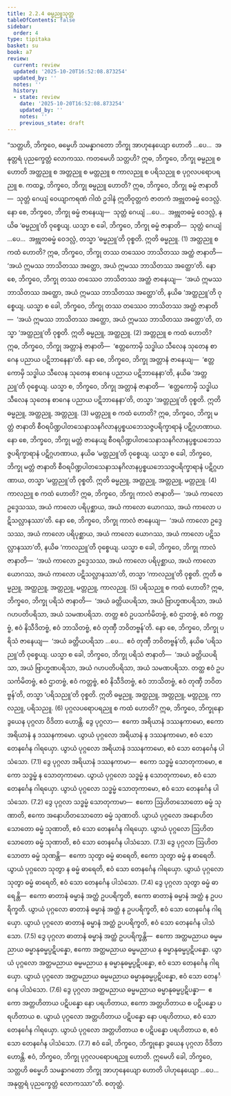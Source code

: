 ```yaml
---
title: 2.2.4 ဓမ္မညူသုတ္တ
tableOfContents: false
sidebar:
  order: 4
type: tipitaka
basket: su
book: a7
review:
  current: review
  updated: '2025-10-20T16:52:08.873254'
  updated_by: ''
  notes: ''
  history:
  - state: review
    date: '2025-10-20T16:52:08.873254'
    updated_by: ''
    notes: ''
    previous_state: draft
---
```



<DynamicBreadcrumb />


<ReviewStatus review={frontmatter.review} showDetails={true} />

<HypothesisAnnotation frontmatter={frontmatter} />

<Division number="68" book="a7" e="ch" v="16" p="483">

<Paragraph number="504" book="a7">
“သတ္တဟိ, ဘိက္ခဝေ, ဓမ္မေဟိ သမန္နာဂတော ဘိက္ခု အာဟုနေယျော ဟောတိ …ပေ…  အနုတ္တရံ ပုညက္ခေတ္တံ လောကဿ. ကတမေဟိ သတ္တဟိ? ဣဓ, ဘိက္ခဝေ, ဘိက္ခု ဓမ္မညူ စ ဟောတိ အတ္ထညူ စ အတ္တညူ စ မတ္တညူ စ ကာလညူ စ ပရိသညူ စ ပုဂ္ဂလပရောပရညူ စ.
</Paragraph>

<Paragraph number="505" book="a7">
ကထဉ္စ, ဘိက္ခဝေ, ဘိက္ခု ဓမ္မညူ ဟောတိ? ဣဓ, ဘိက္ခဝေ, ဘိက္ခု ဓမ္မံ ဇာနာတိ—  သုတ္တံ ဂေယျံ ဝေယျာကရဏံ ဂါထံ ဥဒါနံ ဣတိဝုတ္တကံ ဇာတကံ အဗ္ဘုတဓမ္မံ ဝေဒလ္လံ. နော စေ, ဘိက္ခဝေ, ဘိက္ခု ဓမ္မံ ဇာနေယျ—  သုတ္တံ ဂေယျံ …ပေ…  အဗ္ဘုတဓမ္မံ ဝေဒလ္လံ, နယိဓ ‘ဓမ္မညူ’တိ ဝုစ္စေယျ. ယသ္မာ စ ခေါ, ဘိက္ခဝေ, ဘိက္ခု ဓမ္မံ ဇာနာတိ—  သုတ္တံ ဂေယျံ …ပေ…  အဗ္ဘုတဓမ္မံ ဝေဒလ္လံ, တသ္မာ ‘ဓမ္မညူ’တိ ဝုစ္စတိ. ဣတိ ဓမ္မညူ. (1)
</Paragraph>

<Paragraph number="506" book="a7">
အတ္ထညူ စ ကထံ ဟောတိ? ဣဓ, ဘိက္ခဝေ, ဘိက္ခု တဿ တဿေဝ ဘာသိတဿ အတ္ထံ ဇာနာတိ—  ‘အယံ ဣမဿ ဘာသိတဿ အတ္ထော, အယံ ဣမဿ ဘာသိတဿ အတ္ထော’တိ. နော စေ, ဘိက္ခဝေ, ဘိက္ခု တဿ တဿေဝ ဘာသိတဿ အတ္ထံ ဇာနေယျ—  ‘အယံ ဣမဿ ဘာသိတဿ အတ္ထော, အယံ ဣမဿ ဘာသိတဿ အတ္ထော’တိ, နယိဓ ‘အတ္ထညူ’တိ ဝုစ္စေယျ. ယသ္မာ စ ခေါ, ဘိက္ခဝေ, ဘိက္ခု တဿ တဿေဝ ဘာသိတဿ အတ္ထံ ဇာနာတိ—  ‘အယံ ဣမဿ ဘာသိတဿ အတ္ထော, အယံ ဣမဿ ဘာသိတဿ အတ္ထော’တိ, တသ္မာ ‘အတ္ထညူ’တိ ဝုစ္စတိ. ဣတိ ဓမ္မညူ, အတ္ထညူ. (2)
</Paragraph>

<Paragraph number="507" book="a7">
အတ္တညူ စ ကထံ ဟောတိ? ဣဓ, ဘိက္ခဝေ, ဘိက္ခု အတ္တာနံ ဇာနာတိ—  ‘ဧတ္တကောမှိ သဒ္ဓါယ သီလေန သုတေန စာဂေန ပညာယ ပဋိဘာနေနာ’တိ. နော စေ, ဘိက္ခဝေ, ဘိက္ခု အတ္တာနံ ဇာနေယျ—  ‘ဧတ္တကောမှိ သဒ္ဓါယ သီလေန သုတေန စာဂေန ပညာယ ပဋိဘာနေနာ’တိ, နယိဓ ‘အတ္တညူ’တိ ဝုစ္စေယျ. ယသ္မာ စ, ဘိက္ခဝေ, ဘိက္ခု အတ္တာနံ ဇာနာတိ—  ‘ဧတ္တကောမှိ သဒ္ဓါယ သီလေန သုတေန စာဂေန ပညာယ ပဋိဘာနေနာ’တိ, တသ္မာ ‘အတ္တညူ’တိ ဝုစ္စတိ. ဣတိ ဓမ္မညူ, အတ္ထညူ, အတ္တညူ. (3)
</Paragraph>

<Paragraph number="508" book="a7">
မတ္တညူ စ ကထံ ဟောတိ? ဣဓ, ဘိက္ခဝေ, ဘိက္ခု မတ္တံ ဇာနာတိ စီဝရပိဏ္ဍပါတသေနာသနဂိလာနပ္ပစ္စယဘေသဇ္ဇပရိက္ခာရာနံ ပဋိဂ္ဂဟဏာယ. နော စေ, ဘိက္ခဝေ, ဘိက္ခု မတ္တံ ဇာနေယျ စီဝရပိဏ္ဍပါတသေနာသနဂိလာနပ္ပစ္စယဘေသဇ္ဇပရိက္ခာရာနံ ပဋိဂ္ဂဟဏာယ, နယိဓ ‘မတ္တညူ’တိ ဝုစ္စေယျ. ယသ္မာ စ ခေါ, ဘိက္ခဝေ, ဘိက္ခု မတ္တံ ဇာနာတိ စီဝရပိဏ္ဍပါတသေနာသနဂိလာနပ္ပစ္စယဘေသဇ္ဇပရိက္ခာရာနံ ပဋိဂ္ဂဟဏာယ, တသ္မာ ‘မတ္တညူ’တိ ဝုစ္စတိ. ဣတိ ဓမ္မညူ, အတ္ထညူ, အတ္တညူ, မတ္တညူ. (4)
</Paragraph>

<Paragraph number="509" book="a7">
ကာလညူ စ ကထံ ဟောတိ? ဣဓ, ဘိက္ခဝေ, ဘိက္ခု ကာလံ ဇာနာတိ—  ‘အယံ ကာလော ဥဒ္ဒေသဿ, အယံ ကာလော ပရိပုစ္ဆာယ, အယံ ကာလော ယောဂဿ, အယံ ကာလော ပဋိသလ္လာနဿာ’တိ. နော စေ, ဘိက္ခဝေ, ဘိက္ခု ကာလံ ဇာနေယျ—  ‘အယံ ကာလော ဥဒ္ဒေသဿ, အယံ ကာလော ပရိပုစ္ဆာယ, အယံ ကာလော ယောဂဿ, အယံ ကာလော ပဋိသလ္လာနဿာ’တိ, နယိဓ ‘ကာလညူ’တိ ဝုစ္စေယျ. ယသ္မာ စ ခေါ, ဘိက္ခဝေ, ဘိက္ခု ကာလံ ဇာနာတိ—  ‘အယံ ကာလော ဥဒ္ဒေသဿ, အယံ ကာလော ပရိပုစ္ဆာယ, အယံ ကာလော ယောဂဿ, အယံ ကာလော ပဋိသလ္လာနဿာ’တိ, တသ္မာ ‘ကာလညူ’တိ ဝုစ္စတိ. ဣတိ ဓမ္မညူ, အတ္ထညူ, အတ္တညူ, မတ္တညူ, ကာလညူ. (5)
</Paragraph>

<Paragraph number="510" book="a7">
ပရိသညူ စ ကထံ ဟောတိ? ဣဓ, ဘိက္ခဝေ, ဘိက္ခု ပရိသံ ဇာနာတိ—  ‘အယံ ခတ္တိယပရိသာ, အယံ ဗြာဟ္မဏပရိသာ, အယံ ဂဟပတိပရိသာ, အယံ သမဏပရိသာ. တတ္ထ ဧဝံ ဥပသင်္ကမိတဗ္ဗံ, ဧဝံ ဌာတဗ္ဗံ, ဧဝံ ကတ္တဗ္ဗံ, ဧဝံ နိသီဒိတဗ္ဗံ, ဧဝံ ဘာသိတဗ္ဗံ, ဧဝံ တုဏှီ ဘဝိတဗ္ဗန်’တိ. နော စေ, ဘိက္ခဝေ, ဘိက္ခု ပရိသံ ဇာနေယျ—  ‘အယံ ခတ္တိယပရိသာ …ပေ…  ဧဝံ တုဏှီ ဘဝိတဗ္ဗန်’တိ, နယိဓ ‘ပရိသညူ’တိ ဝုစ္စေယျ. ယသ္မာ စ ခေါ, ဘိက္ခဝေ, ဘိက္ခု ပရိသံ ဇာနာတိ—  ‘အယံ ခတ္တိယပရိသာ, အယံ ဗြာဟ္မဏပရိသာ, အယံ ဂဟပတိပရိသာ, အယံ သမဏပရိသာ. တတ္ထ ဧဝံ ဥပသင်္ကမိတဗ္ဗံ, ဧဝံ ဌာတဗ္ဗံ, ဧဝံ ကတ္တဗ္ဗံ, ဧဝံ နိသီဒိတဗ္ဗံ, ဧဝံ ဘာသိတဗ္ဗံ, ဧဝံ တုဏှီ ဘဝိတဗ္ဗန်’တိ, တသ္မာ ‘ပရိသညူ’တိ ဝုစ္စတိ. ဣတိ ဓမ္မညူ, အတ္ထညူ, အတ္တညူ, မတ္တညူ, ကာလညူ, ပရိသညူ. (6)
</Paragraph>

<Paragraph number="511" book="a7">
ပုဂ္ဂလပရောပရညူ စ ကထံ ဟောတိ? ဣဓ, ဘိက္ခဝေ, ဘိက္ခုနော ဒွယေန ပုဂ္ဂလာ ဝိဒိတာ ဟောန္တိ. ဒွေ ပုဂ္ဂလာ—  ဧကော အရိယာနံ ဒဿနကာမော, ဧကော အရိယာနံ န ဒဿနကာမော. ယွာယံ ပုဂ္ဂလော အရိယာနံ န ဒဿနကာမော, ဧဝံ သော တေနင်္ဂေန ဂါရယှော. ယွာယံ ပုဂ္ဂလော အရိယာနံ ဒဿနကာမော, ဧဝံ သော တေနင်္ဂေန ပါသံသော. (7.1)
</Paragraph>

<Paragraph number="512" book="a7">
ဒွေ ပုဂ္ဂလာ အရိယာနံ ဒဿနကာမာ—  ဧကော သဒ္ဓမ္မံ သောတုကာမော, ဧကော သဒ္ဓမ္မံ န သောတုကာမော. ယွာယံ ပုဂ္ဂလော သဒ္ဓမ္မံ န သောတုကာမော, ဧဝံ သော တေနင်္ဂေန ဂါရယှော. ယွာယံ ပုဂ္ဂလော သဒ္ဓမ္မံ သောတုကာမော, ဧဝံ သော တေနင်္ဂေန ပါသံသော. (7.2)
</Paragraph>

<Paragraph number="513" book="a7">
ဒွေ ပုဂ္ဂလာ သဒ္ဓမ္မံ သောတုကာမာ—  ဧကော ဩဟိတသောတော ဓမ္မံ သုဏာတိ, ဧကော အနောဟိတသောတော ဓမ္မံ သုဏာတိ. ယွာယံ ပုဂ္ဂလော အနောဟိတသောတော ဓမ္မံ သုဏာတိ, ဧဝံ သော တေနင်္ဂေန ဂါရယှော. ယွာယံ ပုဂ္ဂလော ဩဟိတသောတော ဓမ္မံ သုဏာတိ, ဧဝံ သော တေနင်္ဂေန ပါသံသော. (7.3)
</Paragraph>

<Paragraph number="514" book="a7">
ဒွေ ပုဂ္ဂလာ ဩဟိတသောတာ ဓမ္မံ သုဏန္တိ—  ဧကော သုတွာ ဓမ္မံ ဓာရေတိ, ဧကော သုတွာ ဓမ္မံ န ဓာရေတိ. ယွာယံ ပုဂ္ဂလော သုတွာ န ဓမ္မံ ဓာရေတိ, ဧဝံ သော တေနင်္ဂေန ဂါရယှော. ယွာယံ ပုဂ္ဂလော သုတွာ ဓမ္မံ ဓာရေတိ, ဧဝံ သော တေနင်္ဂေန ပါသံသော. (7.4)
</Paragraph>

<Paragraph number="515" book="a7">
ဒွေ ပုဂ္ဂလာ သုတွာ ဓမ္မံ ဓာရေန္တိ—  ဧကော ဓာတာနံ ဓမ္မာနံ အတ္ထံ ဥပပရိက္ခတိ, ဧကော ဓာတာနံ ဓမ္မာနံ အတ္ထံ န ဥပပရိက္ခတိ. ယွာယံ ပုဂ္ဂလော ဓာတာနံ ဓမ္မာနံ အတ္ထံ န ဥပပရိက္ခတိ, ဧဝံ သော တေနင်္ဂေန ဂါရယှော. ယွာယံ ပုဂ္ဂလော ဓာတာနံ ဓမ္မာနံ အတ္ထံ ဥပပရိက္ခတိ, ဧဝံ သော တေနင်္ဂေန ပါသံသော. (7.5)
</Paragraph>

<Paragraph number="516" book="a7">
ဒွေ ပုဂ္ဂလာ ဓာတာနံ ဓမ္မာနံ အတ္ထံ ဥပပရိက္ခန္တိ—  ဧကော အတ္ထမညာယ ဓမ္မမညာယ ဓမ္မာနုဓမ္မပ္ပဋိပန္နော, ဧကော အတ္ထမညာယ ဓမ္မမညာယ န ဓမ္မာနုဓမ္မပ္ပဋိပန္နော. ယွာယံ ပုဂ္ဂလော အတ္ထမညာယ ဓမ္မမညာယ န ဓမ္မာနုဓမ္မပ္ပဋိပန္နော, ဧဝံ သော တေနင်္ဂေန ဂါရယှော. ယွာယံ ပုဂ္ဂလော အတ္ထမညာယ ဓမ္မမညာယ ဓမ္မာနုဓမ္မပ္ပဋိပန္နော, ဧဝံ သော တေနင်္ဂေန ပါသံသော. (7.6)
</Paragraph>

<Paragraph number="517" book="a7">
ဒွေ ပုဂ္ဂလာ အတ္ထမညာယ ဓမ္မမညာယ ဓမ္မာနုဓမ္မပ္ပဋိပန္နာ—  ဧကော အတ္တဟိတာယ ပဋိပန္နော နော ပရဟိတာယ, ဧကော အတ္တဟိတာယ စ ပဋိပန္နော ပရဟိတာယ စ. ယွာယံ ပုဂ္ဂလော အတ္တဟိတာယ ပဋိပန္နော နော ပရဟိတာယ, ဧဝံ သော တေနင်္ဂေန ဂါရယှော. ယွာယံ ပုဂ္ဂလော အတ္တဟိတာယ စ ပဋိပန္နော ပရဟိတာယ စ, ဧဝံ သော တေနင်္ဂေန ပါသံသော. (7.7)
</Paragraph>

<Paragraph number="518" book="a7">
ဧဝံ ခေါ, ဘိက္ခဝေ, ဘိက္ခုနော ဒွယေန ပုဂ္ဂလာ ဝိဒိတာ ဟောန္တိ.
</Paragraph>

<Paragraph number="519" book="a7">
ဧဝံ, ဘိက္ခဝေ, ဘိက္ခု ပုဂ္ဂလပရောပရညူ ဟောတိ. ဣမေဟိ ခေါ, ဘိက္ခဝေ, သတ္တဟိ ဓမ္မေဟိ သမန္နာဂတော ဘိက္ခု အာဟုနေယျော ဟောတိ ပါဟုနေယျော …ပေ…  အနုတ္တရံ ပုညက္ခေတ္တံ လောကဿာ”တိ.

</Paragraph>
</Division>

<Paragraph number="520" type="center" book="a7">
စတုတ္ထံ.
</Paragraph>